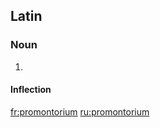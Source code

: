 ==Latin==

===Noun===
{{la-noun|prōmontorium|prōmontorii|prōmontoriī|n|second}}

# {{alternative form of|[[promunturium|prōmunturium]]}}

====Inflection====
{{la-decl-2nd-N|promontori|prōmontori}}

[[fr:promontorium]]
[[ru:promontorium]]